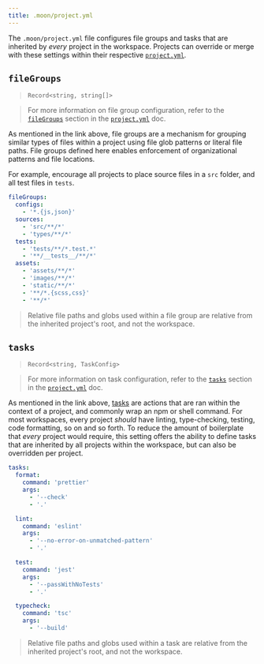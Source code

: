 ```yaml
---
title: .moon/project.yml
---
```


The `.moon/project.yml` file configures file groups and tasks that are inherited by _every_ project
in the workspace. Projects can override or merge with these settings within their respective
[`project.yml`](./project).

## `fileGroups`

> `Record<string, string[]>`

> For more information on file group configuration, refer to the
> [`fileGroups`](./project#filegroups) section in the [`project.yml`](./project) doc.

As mentioned in the link above, file groups are a mechanism for grouping similar types of files
within a project using file glob patterns or literal file paths. File groups defined here enables
enforcement of organizational patterns and file locations.

For example, encourage all projects to place source files in a `src` folder, and all test files in
`tests`.

```yaml title=".moon/project.yml"
fileGroups:
  configs:
    - '*.{js,json}'
  sources:
    - 'src/**/*'
    - 'types/**/*'
  tests:
    - 'tests/**/*.test.*'
    - '**/__tests__/**/*'
  assets:
    - 'assets/**/*'
    - 'images/**/*'
    - 'static/**/*'
    - '**/*.{scss,css}'
    - '**/*'
```

> Relative file paths and globs used within a file group are relative from the inherited project's
> root, and not the workspace.

## `tasks`

> `Record<string, TaskConfig>`

> For more information on task configuration, refer to the [`tasks`](./project#tasks) section in the
> [`project.yml`](./project) doc.

As mentioned in the link above, [tasks](../concepts/task) are actions that are ran within the
context of a project, and commonly wrap an npm or shell command. For most workspaces, every project
_should_ have linting, type-checking, testing, code formatting, so on and so forth. To reduce the
amount of boilerplate that _every_ project would require, this setting offers the ability to define
tasks that are inherited by all projects within the workspace, but can also be overridden per
project.

```yaml title=".moon/project.yml"
tasks:
  format:
    command: 'prettier'
    args:
      - '--check'
      - '.'

  lint:
    command: 'eslint'
    args:
      - '--no-error-on-unmatched-pattern'
      - '.'

  test:
    command: 'jest'
    args:
      - '--passWithNoTests'
      - '.'

  typecheck:
    command: 'tsc'
    args:
      - '--build'
```

> Relative file paths and globs used within a task are relative from the inherited project's root,
> and not the workspace.
